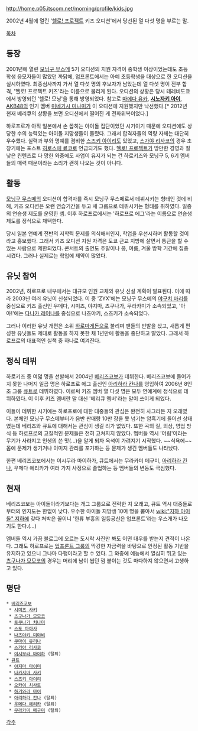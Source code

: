 http://home.p05.itscom.net/morning/profile/kids.jpg

2002년 4월에 열린 '[[헬로! 프로젝트]] 키즈 오디션'에서 당선된 열 다섯 명을 부르는 말.

[[목차]]
== 등장 ==
2001년에 열린 [[모닝구 무스메]] 5기 오디션의 지원 자격이 중학생 이상이었는데도 초등학생 응모자들이 많았던 까닭에, 업프론트에서는 아예 초등학생을 대상으로 한 오디션을 실시하였다. 최종심사까지 가서 열 다섯 명의 후보자가 남았는데 열 다섯 명이 전부 합격, '헬로! 프로젝트 키즈'라는 이름으로 불리게 된다. 오디션의 상황은 당시 테레비도쿄에서 방영되던 '헬로! 모닝'을 통해 방영되었다. 참고로 [[마에다 유카]], '''[[시노자키 아이]]''', [[AKB48]]의 인기 멤버 [[미네기시 미나미]]가 이 오디션에 지원했지만 낙선했다.[* 2012년 현재 베리큐의 상황을 보면 오디션에서 떨어진 게 전화위복이었다.]

하로프로가 아직 일본에서 손 꼽히는 아이돌 집단이었던 시기이기 때문에 오디션에도 상당한 수의 능력있는 아이돌 지망생들이 몰렸다. 그래서 합격자들의 역량 자체는 대단히 우수했다. 실력과 부와 명예를 겸비한 [[스즈키 아이리]]도 있었고, [[스가야 리사코]]의 경우 초창기에는 포스트 [[히로스에 료코]]로 언급되기도 했다. [[헬로! 프로젝트]]가 방만한 경영과 질 낮은 컨텐츠로 다 망한 와중에도 사업이 유지가 되는 건 하로키즈와 모닝구 5, 6기 멤버들의 매력 때문이라는 소리가 괜히 나오는 것이 아니다.

== 활동 ==
[[모닝구 무스메]]의 오디션이 합격자를 즉시 모닝구 무스메로서 데뷔시키는 형태인 것에 비해, 키즈 오디션은 오랜 연습기간을 두고 새 그룹으로 데뷔시키는 형태를 취하였다. 일종의 연습생 제도를 운영한 셈. 이후 하로프로에서는 '하로프로 에그'라는 이름으로 연습생 제도를 정식으로 채택한다.

당시 일본 연예계 전반의 저학력 문제를 의식해서인지, 학업을 우선시하며 활동할 것이라고 홍보했다. 그래서 키즈 오디션 지원 자격은 도쿄 근교 지방에 살면서 통근을 할 수 있는 사람으로 제한되었다. 콘서트의 출연도 주말이나 봄, 여름, 겨울 방학 기간에 집중시켰다. 그러나 실제로는 학업에 제약이 많았다.

== 유닛 참여 ==
2002년, 하로프로 내부에서는 대규모 인원 교체와 유닛 신설 계획이 발표된다. 이에 따라 2003년 여러 유닛이 신설되었다. 이 중 'ZYX'에는 모닝구 무스메의 [[야구치 마리]]를 중심으로 키즈 출신인 우메다, 시미즈, 야지마, 츠구나가, 무라카미가 소속되었고, '아아!'에는 [[다나카 레이나]]를 중심으로 나츠야키, 스즈키가 소속되었다.

그러나 이러한 유닛 개편은 소위 [[하로마게돈]]으로 불리며 팬들의 반발을 샀고, 새롭게 편성한 유닛들도 제대로 활동을 하지 못한 채 1년만에 활동을 중단하고 말았다. 그래서 하로프로의 대표적인 실책 중 하나로 여겨진다.

== 정식 데뷔 ==
하로키즈 중 여덟 명을 선발해서 2004년 [[베리즈코보]]가 데뷔한다. 베리즈코보에 들어가지 못한 나머지 일곱 명은 하로프로 에그 출신인 [[아리하라 칸나]]를 영입하여 2006년 8인조 그룹 [[큐트]]로 데뷔하였다. 이로써 키즈 멤버 열 다섯 명은 모두 연예계에 정식으로 데뷔하였다. 이 이후 키즈 멤버란 말 대신 '베리큐 멤버'라는 말이 쓰이게 되었다.

이들이 데뷔한 시기에는 하로프로에 대한 대중들의 관심은 완전히 사그라든 지 오래였다. 본체인 모닝구 무스메부터가 음반 판매량 10만 장을 못 넘기는 암흑기에 들어선 상태였는데 베리즈와 큐트에 대해서는 관심이 생길 리가 없었다. 또한 곡의 질, 의상, 영업 방식 등 하로프로의 고질적인 문제들은 전혀 고쳐지지 않았다. 멤버들 역시 '어림'이라는 무기가 사라지고 인생의 쓴 맛(…)을 알게 되자 옥석이 가려지기 시작했다. ~~식욕에~~ 몸에 문제가 생기거나 이미지 관리를 포기하는 등 문제가 생긴 멤버들도 나타났다.

한편 베리즈코보에서는 이시무라 마이하가, 큐트에서는 무라카미 메구미, [[아리하라 칸나]], 우메다 에리카가 여러 가지 사정으로 졸업하는 등 멤버들의 변동도 극심했다.

== 현재 ==
베리즈코보는 아이돌이라기보다는 개그 그룹으로 전락한 지 오래고, 큐트 역시 대중들로부터의 인지도는 한없이 낮다. 우수한 아이돌 지망생 10여 명을 뽑아서 [[wiki:"지하 아이돌" 지하]]에 갖다 쳐박은 꼴이니 '한류 부흥의 일등공신은 업프론트'라는 우스개가 나오기도 한다.(…)

멤버들 역시 가끔 블로그에 오르는 도시락 사진만 봐도 어떤 대우를 받는지 견적이 나온다. 그래도 하로프로는 [[업프론트 그룹]]의 막강한 자금력을 바탕으로 안정된 활동 기반을 유지하고 있으니 그나마 다행이라고 할 수 있다. 그 와중에 예능에서 열심히 뛰고 있는 [[츠구나가 모모코]]의 경우는 머리에 남이 씹던 껌 붙이는 것도 마다하지 않으면서 고생하고 있다.
== 명단 ==
 * [[베리즈코보]]
  * [[시미즈 사키]]
  * [[츠구나가 모모코]]
  * [[토쿠나가 치나미]]
  * [[스도 마아사]]
  * [[나츠야키 미야비]]
  * [[쿠마이 유리나]]
  * [[스가야 리사코]]
  * [[이시무라 마이하]] (탈퇴)
 * [[큐트]]
  * [[야지마 마이미]]
  * [[나카지마 사키]]
  * [[스즈키 아이리]]
  * [[오카이 치사토]]
  * [[하기와라 마이]]
  * [[아리하라 칸나]] (탈퇴)
  * [[우메다 에리카]] (탈퇴)
  * [[무라카미 메구미]] (탈퇴)

[[각주]]
